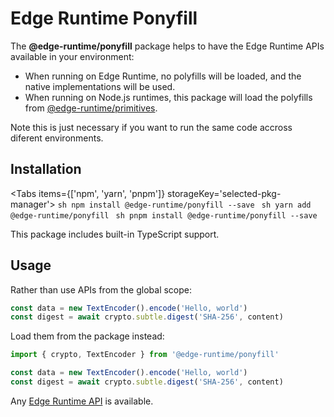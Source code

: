 
# Edge Runtime Ponyfill

The **@edge-runtime/ponyfill** package helps to have the Edge Runtime APIs available in your environment:

- When running on Edge Runtime, no polyfills will be loaded, and the native implementations will be used.
- When running on Node.js runtimes, this package will load the polyfills from [@edge-runtime/primitives](/packages/primitives).

Note this is just necessary if you want to run the same code accross diferent environments.

## Installation

<Tabs items={['npm', 'yarn', 'pnpm']} storageKey='selected-pkg-manager'>
  <Tab>```sh npm install @edge-runtime/ponyfill --save ```</Tab>
  <Tab>```sh yarn add @edge-runtime/ponyfill ```</Tab>
  <Tab>```sh pnpm install @edge-runtime/ponyfill --save ```</Tab>
</Tabs>

This package includes built-in TypeScript support.

## Usage

Rather than use APIs from the global scope:

```js
const data = new TextEncoder().encode('Hello, world')
const digest = await crypto.subtle.digest('SHA-256', content)
```

Load them from the package instead:

```js
import { crypto, TextEncoder } from '@edge-runtime/ponyfill'

const data = new TextEncoder().encode('Hello, world')
const digest = await crypto.subtle.digest('SHA-256', content)
```

Any [Edge Runtime API](/features/available-apis) is available.
